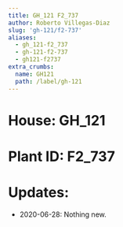 ```yaml
---
title: GH_121 F2_737
author: Roberto Villegas-Diaz
slug: 'gh-121/f2-737'
aliases:
  - gh_121-f2_737
  - gh-121-f2-737
  - gh121-f2737
extra_crumbs:
  name: GH121
  path: /label/gh-121
---
```


# **House**: GH_121
# **Plant ID**: F2_737
# **Updates**: 
 - 2020-06-28: Nothing new.

